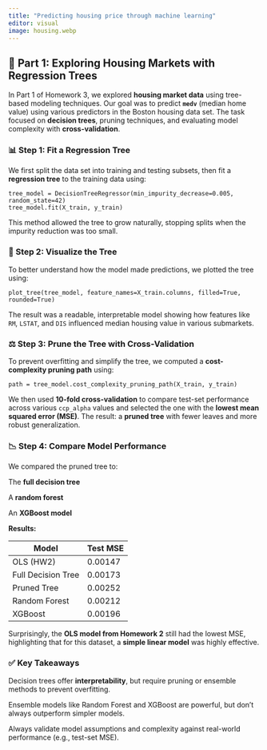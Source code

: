 ```yaml
---
title: "Predicting housing price through machine learning"
editor: visual
image: housing.webp
---
```


## 🏡 Part 1: Exploring Housing Markets with Regression Trees

In Part 1 of Homework 3, we explored **housing market data** using tree-based modeling techniques. Our goal was to predict **`medv`** (median home value) using various predictors in the Boston housing data set. The task focused on **decision trees**, pruning techniques, and evaluating model complexity with **cross-validation**.

### 📊 Step 1: Fit a Regression Tree

We first split the data set into training and testing subsets, then fit a **regression tree** to the training data using:

``` .python
tree_model = DecisionTreeRegressor(min_impurity_decrease=0.005, random_state=42)
tree_model.fit(X_train, y_train)
```

This method allowed the tree to grow naturally, stopping splits when the impurity reduction was too small.

### 🌳 Step 2: Visualize the Tree

To better understand how the model made predictions, we plotted the tree using:

``` .python
plot_tree(tree_model, feature_names=X_train.columns, filled=True, rounded=True)
```

The result was a readable, interpretable model showing how features like `RM`, `LSTAT`, and `DIS` influenced median housing value in various submarkets.

### ⚖️ Step 3: Prune the Tree with Cross-Validation

To prevent overfitting and simplify the tree, we computed a **cost-complexity pruning path** using:

``` .python
path = tree_model.cost_complexity_pruning_path(X_train, y_train) 
```

We then used **10-fold cross-validation** to compare test-set performance across various `ccp_alpha` values and selected the one with the **lowest mean squared error (MSE)**. The result: a **pruned tree** with fewer leaves and more robust generalization.

### 📉 Step 4: Compare Model Performance

We compared the pruned tree to:

The **full decision tree**

A **random forest**

An **XGBoost model**

**Results:**

| Model              | Test MSE |
|--------------------|----------|
| OLS (HW2)          | 0.00147  |
| Full Decision Tree | 0.00173  |
| Pruned Tree        | 0.00252  |
| Random Forest      | 0.00212  |
| XGBoost            | 0.00196  |

Surprisingly, the **OLS model from Homework 2** still had the lowest MSE, highlighting that for this dataset, a **simple linear model** was highly effective.

### ✅ Key Takeaways

Decision trees offer **interpretability**, but require pruning or ensemble methods to prevent overfitting.

Ensemble models like Random Forest and XGBoost are powerful, but don’t always outperform simpler models.

Always validate model assumptions and complexity against real-world performance (e.g., test-set MSE).
